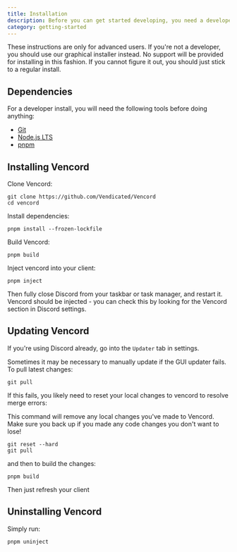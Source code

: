 ```yaml
---
title: Installation
description: Before you can get started developing, you need a developer install.
category: getting-started
---
```



<Card kind={CardKind.Warning}>
    These instructions are only for advanced users. If you're not a developer,
    you should use our graphical installer instead. No support will be provided
    for installing in this fashion. If you cannot figure it out, you should just
    stick to a regular install.
</Card>

## Dependencies

For a developer install, you will need the following tools before doing anything:

-   [Git](https://git-scm.com/)
-   [Node.js LTS](https://nodejs.org/en/)
-   [pnpm](https://npm.im/pnpm)

## Installing Vencord

Clone Vencord:

```shell
git clone https://github.com/Vendicated/Vencord
cd vencord
```

Install dependencies:

```shell
pnpm install --frozen-lockfile
```

Build Vencord:

```shell
pnpm build
```

Inject vencord into your client:

```shell
pnpm inject
```

Then fully close Discord from your taskbar or task manager, and restart it. Vencord should be injected - you can check
this by looking for the Vencord section in Discord settings.

## Updating Vencord

If you're using Discord already, go into the `Updater` tab in settings.

Sometimes it may be necessary to manually update if the GUI updater fails. To pull latest changes:

```shell
git pull
```

If this fails, you likely need to reset your local changes to vencord to resolve merge errors:

<Card kind={CardKind.Warning}>
    This command will remove any local changes you've made to Vencord. Make sure
    you back up if you made any code changes you don't want to lose!
</Card>

```shell
git reset --hard
git pull
```

and then to build the changes:

```shell
pnpm build
```

Then just refresh your client

## Uninstalling Vencord

Simply run:

```shell
pnpm uninject
```
